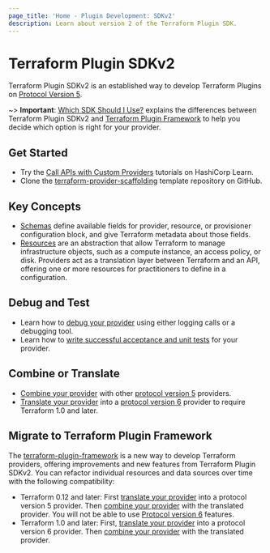 ```yaml
---
page_title: 'Home - Plugin Development: SDKv2'
description: Learn about version 2 of the Terraform Plugin SDK.
---
```


# Terraform Plugin SDKv2

Terraform Plugin SDKv2 is an established way to develop Terraform Plugins on [Protocol Version 5](/plugin/how-terraform-works#terraform-plugin-protocol).

~> **Important**: [Which SDK Should I Use?](/plugin/which-sdk) explains the differences between Terraform Plugin SDKv2 and [Terraform Plugin Framework](/plugin/framework) to help you decide which option is right for your provider.

## Get Started

- Try the [Call APIs with Custom Providers](https://learn.hashicorp.com/collections/terraform/providers?utm_source=WEBSITE&utm_medium=WEB_IO&utm_offer=ARTICLE_PAGE&utm_content=DOCS) tutorials on HashiCorp Learn.
- Clone the [terraform-provider-scaffolding](https://github.com/hashicorp/terraform-provider-scaffolding) template repository on GitHub.

## Key Concepts

- [Schemas](/plugin/sdkv2/schemas) define available fields for provider, resource, or provisioner configuration block, and give Terraform metadata about those fields.
- [Resources](/plugin/sdkv2/resources) are an abstraction that allow Terraform to manage infrastructure objects, such as a compute instance, an access policy, or disk. Providers act as a translation layer between Terraform and an API, offering one or more resources for practitioners to define in a configuration.

## Debug and Test

- Learn how to [debug your provider](/plugin/sdkv2/debugging) using either logging calls or a debugging tool.
- Learn how to [write successful acceptance and unit tests](/plugin/sdkv2/testing) for your provider.

## Combine or Translate

* [Combine your provider](/plugin/mux/combine-protocol-version-5-providers) with other [protocol version 5](/plugin/how-terraform-works#protocol-version-5) providers.
* [Translate your provider](/plugin/mux/translate-protocol-version-5-to-6) into a [protocol version 6](/plugin/how-terraform-works#protocol-version-6) provider to require Terraform 1.0 and later.

## Migrate to Terraform Plugin Framework

The [terraform-plugin-framework](/plugin/framework) is a new way to develop Terraform providers, offering improvements and new features from Terraform Plugin SDKv2. You can refactor individual resources and data sources over time with the following compatibility:

* Terraform 0.12 and later: First [translate your provider](/plugin/mux/translate-protocol-version-6-to-5) into a protocol version 5 provider. Then [combine your provider](/plugin/mux/combine-protocol-version-5-providers) with the translated provider. You will not be able to use [Protocol version 6](/plugin/how-terraform-works#protocol-version-6) features.
* Terraform 1.0 and later: First, [translate your provider](/plugin/mux/translate-protocol-version-5-to-6) into a protocol version 6 provider. Then [combine your provider](/plugin/mux/combine-protocol-version-6-providers) with the translated provider.
